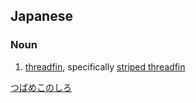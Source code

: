 ==Japanese==
{{ja-kanjitab|つばめ|このしろ|yomi=k}}

===Noun===
{{ja-noun|ツバメコノシロ}}

# [[threadfin]], specifically [[striped threadfin]]

[[Category:ja:Fish|つばめこのしろ]]